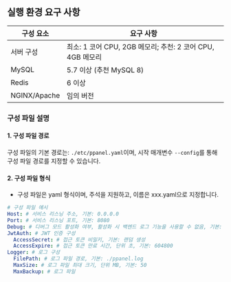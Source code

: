 ## 실행 환경 요구 사항

| 구성 요소    | 요구 사항                                                  |
| ------------ | ---------------------------------------------------------- |
| 서버 구성    | 최소: 1 코어 CPU, 2GB 메모리; 추천: 2 코어 CPU, 4GB 메모리 |
| MySQL        | 5.7 이상 (추천 MySQL 8)                                    |
| Redis        | 6 이상                                                     |
| NGINX/Apache | 임의 버전                                                  |

### 구성 파일 설명

#### 1. 구성 파일 경로

구성 파일의 기본 경로는: `./etc/ppanel.yaml`이며, 시작 매개변수 `--config`를 통해 구성 파일 경로를 지정할 수 있습니다.

#### 2. 구성 파일 형식

- 구성 파일은 yaml 형식이며, 주석을 지원하고, 이름은 xxx.yaml으로 지정합니다.

```yaml
# 구성 파일 예시
Host: # 서비스 리스닝 주소, 기본: 0.0.0.0
Port: # 서비스 리스닝 포트, 기본: 8080
Debug: # 디버그 모드 활성화 여부, 활성화 시 백엔드 로그 기능을 사용할 수 없음, 기본: false
JwtAuth: # JWT 인증 구성
  AccessSecret: # 접근 토큰 비밀키, 기본: 랜덤 생성
  AccessExpire: # 접근 토큰 만료 시간, 단위 초, 기본: 604800
Logger: # 로그 구성
  FilePath: # 로그 파일 경로, 기본: ./ppanel.log
  MaxSize: # 로그 파일 최대 크기, 단위 MB, 기본: 50
  MaxBackup: # 로그 파일
```


<Giscus />

